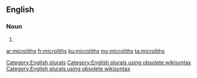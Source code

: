 ==English==

===Noun===
{{head|en}}

# {{plural of|microlith}}

[[Category:English plurals]][[Category:English plurals using obsolete wikisyntax]][[Category:English plurals using obsolete wikisyntax]]

[[ar:microliths]]
[[fr:microliths]]
[[ku:microliths]]
[[my:microliths]]
[[ta:microliths]]